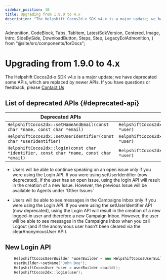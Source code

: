 ```yaml
---
sidebar_position: 10
title: Upgrading from 1.9.0 to 4.x
description: "The Helpshift Cocos2d-x SDK v4.x is a major update; we have deprecated some APIs, which are replaced by newer APIs.If you have questions or feedback, please Contact Us"
---
```


  Admonition,
  CodeBlock,
  Tabs,
  TabItem,
  LatestSdkVersion,
  Centered,
  Image,
  Intro,
  SideBySide,
  DownloadButton,
  Steps,
  Step,
  LegacyEolAdmonition,
} from "@site/src/components/forDocs";

<LegacyEolAdmonition />

# Upgrading from 1.9.0 to 4.x

<Intro>

The Helpshift Cocos2d-x SDK v4.x is a major update; we have deprecated some APIs, which are replaced by newer APIs.
If you have questions or feedback, please <a href="https://support.helpshift.com/kb/contact/" target="_blank">Contact Us</a>

</Intro>

## List of deprecated APIs {#deprecated-api}

| Deprecated APIs                                                                         | New API                                              |
| --------------------------------------------------------------------------------------- | ---------------------------------------------------- |
| `HelpshiftCocos2dx::setNameAndEmail(const char *name, const char *email)`               | `HelpshiftCocos2dx::login(HelpshiftCocosUser *user)` |
| `HelpshiftCocos2dx::setUserIdentifier(const char *userIdentifier)`                      | `HelpshiftCocos2dx::login(HelpshiftCocosUser *user)` |
| `HelpshiftCocos2dx::login(const char *identifier, const char *name, const char *email)` | `HelpshiftCocos2dx::login(HelpshiftCocosUser *user)` |

<Admonition type="info" title="Note">

- Users will be able to continue speaking on an open issue only if you were using the Login API. If you were using setUserIdentifier (now deprecated), if the user has an open Issue, using the login API will result in the creation of a new Issue. However, the previous Issue will be available to Agents under 'Other Issues'

- Users will be able to see messages in the Campaigns Inbox only if you were using the Login API. If you were using the setUserIdentifier API (now deprecated), using the Login API will result in the creation of a new logged-in user and therefore a new Campaign Inbox. However, the user will be able to see messages in the Campaigns Inbox when you call Logout (and if the anonymous user hasn't been cleared via the clearAnonymousUser API).

</Admonition>

## New Login API

```cpp
    HelpshiftCocosUserBuilder *userBuilder = new HelpshiftCocosUserBuilder("unique-user-id-746501", "john.doe@app.co");
    userBuilder->setName("John Doe");
    HelpshiftCocosUser *user = userBuilder->build();
    HelpshiftCocos2dx::login(user);
```
